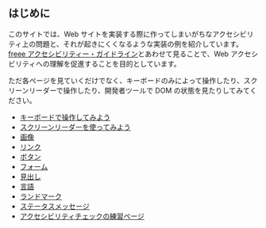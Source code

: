 ## はじめに

このサイトでは、Web サイトを実装する際に作ってしまいがちなアクセシビリティ上の問題と、それが起きにくくなるような実装の例を紹介しています。
[freee アクセシビリティー・ガイドライン](https://a11y-guidelines.freee.co.jp/)とあわせて見ることで、Web アクセシビリティへの理解を促進することを目的としています。

ただ各ページを見ていくだけでなく、キーボードのみによって操作したり、スクリーンリーダーで操作したり、開発者ツールで DOM の状態を見たりしてみてください。

- [キーボードで操作してみよう](/keyboard/)
- [スクリーンリーダーを使ってみよう](/screen-reader/)
- [画像](/image/)
- [リンク](/link/)
- [ボタン](/button/)
- [フォーム](/form/)
- [見出し](/heading/)
- [言語](/language)
- [ランドマーク](/landmark)
- [ステータスメッセージ](/status-message)
- [アクセシビリティチェックの練習ページ](/practice/)
